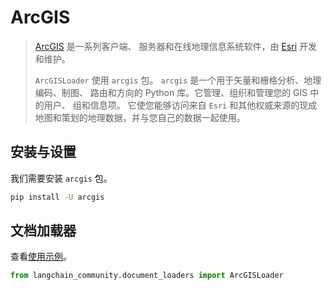 # ArcGIS

> [ArcGIS](https://www.esri.com/en-us/arcgis/about-arcgis/overview) 是一系列客户端、
> 服务器和在线地理信息系统软件，由 [Esri](https://www.esri.com/) 开发和维护。
>
> `ArcGISLoader` 使用 `arcgis` 包。
> `arcgis` 是一个用于矢量和栅格分析、地理编码、制图、
> 路由和方向的 Python 库。它管理、组织和管理您的 GIS 中的用户、
> 组和信息项。
> 它使您能够访问来自 `Esri`
> 和其他权威来源的现成地图和策划的地理数据，并与您自己的数据一起使用。

## 安装与设置

我们需要安装 `arcgis` 包。

```bash
pip install -U arcgis
```

## 文档加载器

查看[使用示例](/docs/integrations/document_loaders/arcgis)。

```python
from langchain_community.document_loaders import ArcGISLoader
```
